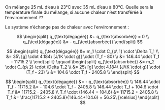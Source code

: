 ::: {.Exercise data-latex=""}

On mélange 25 mL d'eau à 23°C avec 35 mL d'eau à 80°C. Quelle sera la température finale du mélange, si aucune chaleur n'est transférée à l'environnement ??

\vspace{\stretch{1}}

:::

::: {.Answer data-latex=""}

Le système n'échange pas de chaleur avec l'environnement :

$$
\begin{split}
q_{\text{dégagée}} &+ q_{\text{absorbée}} = 0 \\
q_{\text{dégagée}} &= - q_{\text{absorbée}}
\end{split}
$$

$$
\begin{split}
q_{\text{dégagée}} &= m_1 \cdot C_{p\ 1} \cdot \Delta T_1 \\
  &= 35\ [g] \cdot 4.184\ [J/(K \cdot g)] \cdot (T_f - 80) \\
  &= 146.44 \cdot T_f - 11715.2 \\
\end{split}
\qquad
\begin{split}
q_{\text{absorbée}} &= m_2 \cdot C_{p\ 2} \cdot \Delta T_2 \\
  &= 25\ [g] \cdot 4.184\ [J/(K \cdot g)] \cdot (T_f - 23) \\
  &= 104.6 \cdot T_f - 2405.8 \\
\end{split}
$$

$$
\begin{split}
q_{\text{dégagée}} &= - q_{\text{absorbée}} \\
146.44 \cdot T_f - 11715.2 &= - 104.6 \cdot T_f - 2405.8 \\
146.44 \cdot T_f + 104.6 \cdot T_f &= 11715.2 - 2405.8 \\
T_f \cdot (146.44 + 104.6) &= 11715.2 + 2405.8 \\
T_f &= \frac{11715.2 + 2405.8}{146.44+104.6} = 56.25\ [\celsius]
\end{split}
$$

:::
